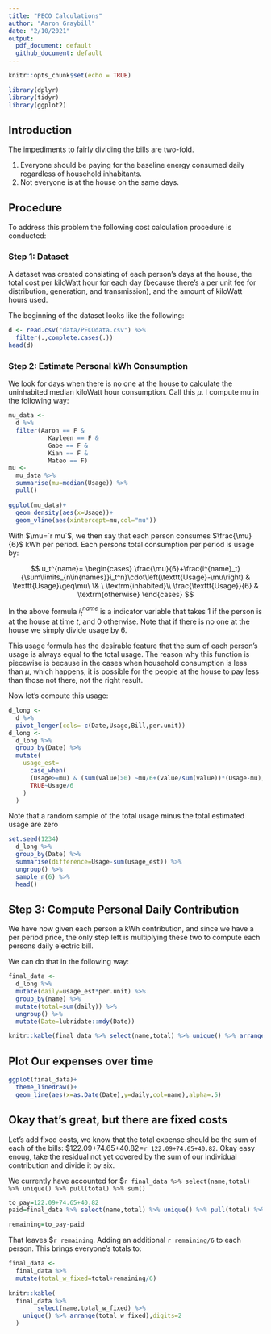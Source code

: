 ```yaml
---
title: "PECO Calculations"
author: "Aaron Graybill"
date: "2/10/2021"
output:
  pdf_document: default
  github_document: default
---
```


```r
knitr::opts_chunk$set(echo = TRUE)
```

```r
library(dplyr)
library(tidyr)
library(ggplot2)
```

## Introduction

The impediments to fairly dividing the bills are two-fold.

1. Everyone should be paying for the baseline energy consumed daily regardless of household inhabitants.
2. Not everyone is at the house on the same days.


## Procedure
To address this problem the following cost calculation procedure is conducted:

### Step 1: Dataset
A dataset was created consisting of each person's days at the house, the total cost per kiloWatt hour for each day (because there's a per unit fee for distribution, generation, and transmission), and the amount of kiloWatt hours used.

The beginning of the dataset looks like the following:

```r
d <- read.csv("data/PECOdata.csv") %>% 
  filter(.,complete.cases(.))
head(d)
```
### Step 2: Estimate Personal kWh Consumption
We look for days when there is no one at the house to calculate the uninhabited median kiloWatt hour consumption. Call this $\mu$. I compute mu in the following way:
``` r
mu_data <-
  d %>%
  filter(Aaron == F &
           Kayleen == F &
           Gabe == F &
           Kian == F &
           Mateo == F) 
mu <- 
  mu_data %>% 
  summarise(mu=median(Usage)) %>%
  pull()

ggplot(mu_data)+
  geom_density(aes(x=Usage))+
  geom_vline(aes(xintercept=mu,col="mu"))


```
With $\mu=`r mu`$, we then say that each person consumes $\frac{\mu}{6}$ kWh per period. Each persons total consumption per period is usage by:

$$
u_t^{name}=
\begin{cases}
\frac{\mu}{6}+\frac{i^{name}_t}{\sum\limits_{n\in{names}}i_t^n}\cdot\left(\texttt{Usage}-\mu\right) & \texttt{Usage}\geq\mu\ \& \ \textrm{inhabited}\\
\frac{\texttt{Usage}}{6} & \textrm{otherwise}
\end{cases}
$$

In the above formula $i_t^{name}$ is a indicator variable that takes $1$ if the person is at the house at time $t$, and $0$ otherwise. Note that if there is no one at the house we simply divide usage by 6.

This usage formula has the desirable feature that the sum of each person's usage is always equal to the total usage. The reason why this function is piecewise is because in the cases when household consumption is less than $\mu$, which happens, it is possible for the people at the house to pay less than those not there, not the right result.

Now let's compute this usage:
```r
d_long <- 
  d %>% 
  pivot_longer(cols=-c(Date,Usage,Bill,per.unit))
d_long <- 
  d_long %>% 
  group_by(Date) %>% 
  mutate(
    usage_est=
      case_when(
      (Usage>=mu) & (sum(value)>0) ~mu/6+(value/sum(value))*(Usage-mu),
      TRUE~Usage/6
    )
  )
```

Note that a random sample of the total usage minus the total estimated usage are zero
```r
set.seed(1234)
  d_long %>% 
  group_by(Date) %>% 
  summarise(difference=Usage-sum(usage_est)) %>%
  ungroup() %>% 
  sample_n(6) %>% 
  head()
```

## Step 3: Compute Personal Daily Contribution

We have now given each person a kWh contribution, and since we have a per period price, the only step left is multiplying these two to compute each persons daily electric bill.

We can do that in the following way:
```r
final_data <- 
  d_long %>% 
  mutate(daily=usage_est*per.unit) %>% 
  group_by(name) %>% 
  mutate(total=sum(daily)) %>% 
  ungroup() %>% 
  mutate(Date=lubridate::mdy(Date))
```

```r
knitr::kable(final_data %>% select(name,total) %>% unique() %>% arrange(total),format = 'latex')
```



## Plot Our expenses over time

```r
ggplot(final_data)+
  theme_linedraw()+
  geom_line(aes(x=as.Date(Date),y=daily,col=name),alpha=.5)
```

## Okay that's great, but there are fixed costs
Let's add fixed costs, we know that the total expense should be the sum of each of the bills: $122.09+74.65+40.82=`r 122.09+74.65+40.82`. Okay easy enoug, take the residual not yet covered by the sum of our individual contribution and divide it by six.

We currently have accounted for $`r final_data %>% select(name,total) %>% unique() %>% pull(total) %>% sum()`

```r
to_pay=122.09+74.65+40.82
paid=final_data %>% select(name,total) %>% unique() %>% pull(total) %>% sum()

remaining=to_pay-paid
```

That leaves $`r remaining`. Adding an additional `r remaining/6` to each person. This brings everyone's totals to:

```r
final_data <- 
  final_data %>% 
  mutate(total_w_fixed=total+remaining/6) 
  
knitr::kable(
  final_data %>%
        select(name,total_w_fixed) %>% 
    unique() %>% arrange(total_w_fixed),digits=2
  )
```

